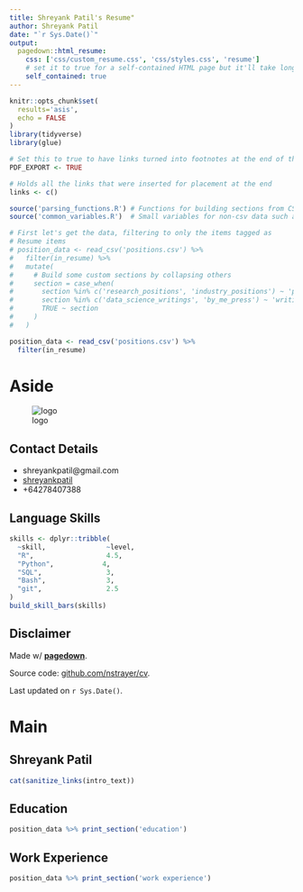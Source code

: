 ```yaml
---
title: Shreyank Patil's Resume"
author: Shreyank Patil
date: "`r Sys.Date()`"
output:
  pagedown::html_resume:
    css: ['css/custom_resume.css', 'css/styles.css', 'resume']
    # set it to true for a self-contained HTML page but it'll take longer to render
    self_contained: true
---
```



```r
knitr::opts_chunk$set(
  results='asis', 
  echo = FALSE
)
library(tidyverse)
library(glue)

# Set this to true to have links turned into footnotes at the end of the document
PDF_EXPORT <- TRUE

# Holds all the links that were inserted for placement at the end
links <- c()

source('parsing_functions.R') # Functions for building sections from CSV data
source('common_variables.R')  # Small variables for non-csv data such as intro text

# First let's get the data, filtering to only the items tagged as
# Resume items
# position_data <- read_csv('positions.csv') %>% 
#   filter(in_resume) %>% 
#   mutate(
#     # Build some custom sections by collapsing others
#     section = case_when(
#       section %in% c('research_positions', 'industry_positions') ~ 'positions', 
#       section %in% c('data_science_writings', 'by_me_press') ~ 'writings',
#       TRUE ~ section
#     )
#   ) 

position_data <- read_csv('positions.csv') %>% 
  filter(in_resume) 

```


Aside
================================================================================


![logo](Shreyank.jpg)

Contact Details {#contact}
--------------------------------------------------------------------------------



- <i class="fa fa-envelope"></i> shreyankpatil@gmail.com
- <i class="fa fa-linkedin"></i> [shreyankpatil](www.linkedin.com/in/shreyankpatil)
- <i class="fa fa-phone"></i> +64278407388



Language Skills {#skills}
--------------------------------------------------------------------------------


```r
skills <- dplyr::tribble(
  ~skill,               ~level,
  "R",                  4.5,
  "Python",            4,
  "SQL",                3,
  "Bash",               3,
  "git",                2.5
)
build_skill_bars(skills)
```

<!-- Open Source Contributions {#open-source} -->
--------------------------------------------------------------------------------

<!-- All projects available at `github.com/nstrayer/<name>` -->


<!-- - `shinysense`: R package to use sensor data in Shiny apps -->
<!-- - `tuftesque`: Hugo theme (behind LiveFreeOrDichotomize.com) -->
<!-- - `slid3r`: D3 add-on for fully svg slider inputs -->


<!-- More info {#more-info} -->
<!-- -------------------------------------------------------------------------------- -->

<!-- See full CV at nickstrayer.me/cv for more complete list of positions and publications. -->


Disclaimer {#disclaimer}
--------------------------------------------------------------------------------

Made w/ [**pagedown**](https://github.com/rstudio/pagedown). 

Source code: [github.com/nstrayer/cv](https://github.com/nstrayer/cv).

Last updated on `r Sys.Date()`.




Main
================================================================================

Shreyank Patil {#title}
--------------------------------------------------------------------------------

```r
cat(sanitize_links(intro_text))
```



Education {data-concise=true}
--------------------------------------------------------------------------------

```r
position_data %>% print_section('education')
```



Work Experience {data-icon=suitcase}
--------------------------------------------------------------------------------

```r
position_data %>% print_section('work experience')
```




